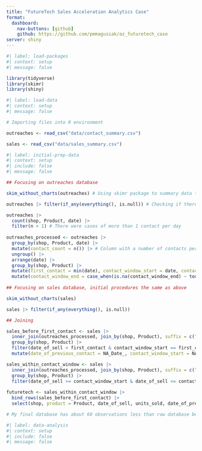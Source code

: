 ```yaml
---
title: "FutureTech Sales Acceleration Analytics Case"
format:
  dashboard:
    nav-buttons: [github]
    github: https://github.com/pmmagusiak/az_futuretech_case
server: shiny
---
```


```r
#| label: load-packages
#| context: setup
#| message: false

library(tidyverse)
library(skimr)
library(shiny)
```

```r
#| label: load-data
#| context: setup
#| message: false

# Importing files into R environment

outreaches <- read_csv("data/contact_summary.csv")

sales <- read_csv("data/sales_summary.csv")
```

```r
#| label: initial-prep-data
#| context: setup
#| include: false
#| message: false

## Focusing on outreaches database

skim_without_charts(outreaches) # Using skimr package to summary data tables and overview missing values, duplicates and other information

outreaches |> filter(if_any(everything(), is.null)) # Checking if there are any rows with null values, as skimr does not assess that

outreaches |> 
  count(shop, Product, date) |> 
  filter(n > 1) # There were cases of more than 1 contact per day
  
outreaches_processed <- outreaches |>
  group_by(shop, Product, date) |> 
  mutate(contact_count = n()) |> # Column with a number of contacts per date
  ungroup() |> 
  arrange(date) |> 
  group_by(shop, Product) |> 
  mutate(first_contact = min(date), contact_window_start = date, contact_window_end = lead(date) - days(1)) |> # As there are sales that took place before first contact, a first contact column may prove useful
  mutate(contact_window_end = case_when(is.na(contact_window_end) ~ today(), TRUE ~ contact_window_end)) # Creating contact windows columns is crucial for further sales analysis
  
## Focusing on sales database, initial procedures the same as above

skim_without_charts(sales)

sales |> filter(if_any(everything(), is.null))

## Joining 

sales_before_first_contact <- sales |> 
  inner_join(outreaches_processed, join_by(shop, Product), suffix = c("_of_sell", "_of_previous_contact"), relationship = "many-to-many") |> 
  group_by(shop, Product) |> 
  filter(date_of_sell < first_contact & contact_window_start == first_contact) |> 
  mutate(date_of_previous_contact = NA_Date_, contact_window_start = NA_Date_, contact_window_end = NA_Date_, trigger = NA) # There were 408 cases of items sold before first contact

sales_within_contact_window <- sales |> 
  inner_join(outreaches_processed, join_by(shop, Product), suffix = c("_of_sell", "_of_previous_contact"), relationship = "many-to-many") |> 
  group_by(shop, Product) |> 
  filter(date_of_sell >= contact_window_start & date_of_sell <= contact_window_end)  # Joining variables are shop and product, as there are the same amount of n_unique shop ids and product names in both dbases and shops are in center of my analysis; join type does not matter right now because of many-to-many relationship
  
futuretech <- sales_within_contact_window |> 
  bind_rows(sales_before_first_contact) |> 
  select(shop, product = Product, date_of_sell, units_sold, date_of_previous_contact, contact_count, first_contact, trigger) # Final database after wrangling and column tidying

# My final database has about 60 observations less than raw database because it does not contain information about outreaches that took place after the last sell
```

```r
#| label: data-analysis
#| context: setup
#| include: false
#| message: false
```

